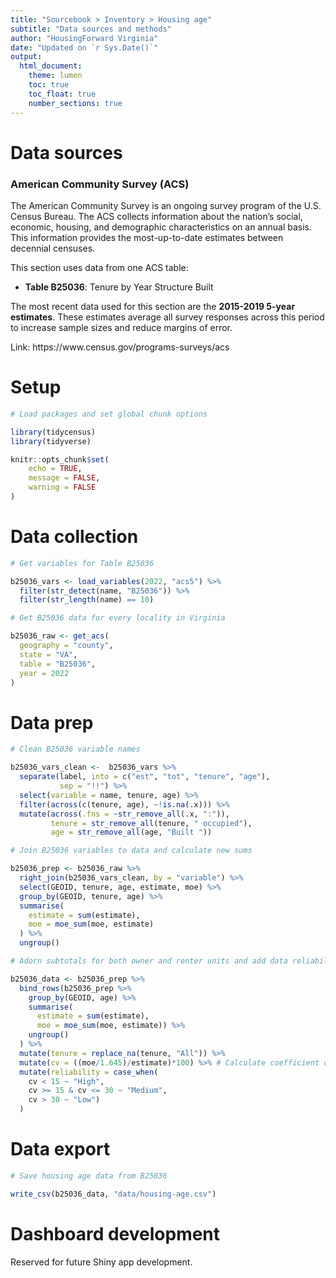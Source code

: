 ```yaml
---
title: "Sourcebook > Inventory > Housing age"
subtitle: "Data sources and methods"
author: "HousingForward Virginia"
date: "Updated on `r Sys.Date()`"
output:
  html_document:
    theme: lumen
    toc: true
    toc_float: true
    number_sections: true
---
```


# Data sources

### American Community Survey (ACS) {-}

The American Community Survey is an ongoing survey program of the U.S. Census Bureau. The ACS collects information about the nation’s social, economic, housing, and demographic characteristics on an annual basis. This information provides the most-up-to-date estimates between decennial censuses.

This section uses data from one ACS table:

* **Table B25036**: Tenure by Year Structure Built

The most recent data used for this section are the **2015-2019 5-year estimates**. These estimates average all survey responses across this period to increase sample sizes and reduce margins of error.

Link: https://www.census.gov/programs-surveys/acs

# Setup

```r

# Load packages and set global chunk options

library(tidycensus)
library(tidyverse)

knitr::opts_chunk$set(
	echo = TRUE,
	message = FALSE,
	warning = FALSE
)

```

# Data collection

```r

# Get variables for Table B25036

b25036_vars <- load_variables(2022, "acs5") %>% 
  filter(str_detect(name, "B25036")) %>% 
  filter(str_length(name) == 10)

# Get B25036 data for every locality in Virginia

b25036_raw <- get_acs(
  geography = "county",
  state = "VA",
  table = "B25036",
  year = 2022
)

```

# Data prep

```r

# Clean B25036 variable names

b25036_vars_clean <-  b25036_vars %>% 
  separate(label, into = c("est", "tot", "tenure", "age"),
           sep = "!!") %>% 
  select(variable = name, tenure, age) %>%
  filter(across(c(tenure, age), ~!is.na(.x))) %>% 
  mutate(across(.fns = ~str_remove_all(.x, ":")),
         tenure = str_remove_all(tenure, " occupied"),
         age = str_remove_all(age, "Built "))

# Join B25036 variables to data and calculate new sums

b25036_prep <- b25036_raw %>% 
  right_join(b25036_vars_clean, by = "variable") %>% 
  select(GEOID, tenure, age, estimate, moe) %>% 
  group_by(GEOID, tenure, age) %>% 
  summarise(
    estimate = sum(estimate),
    moe = moe_sum(moe, estimate)
  ) %>% 
  ungroup()

# Adorn subtotals for both owner and renter units and add data reliability info

b25036_data <- b25036_prep %>% 
  bind_rows(b25036_prep %>%  
    group_by(GEOID, age) %>% 
    summarise(
      estimate = sum(estimate),
      moe = moe_sum(moe, estimate)) %>% 
    ungroup()
  ) %>% 
  mutate(tenure = replace_na(tenure, "All")) %>% 
  mutate(cv = ((moe/1.645)/estimate)*100) %>% # Calculate coefficient of variation
  mutate(reliability = case_when(
    cv < 15 ~ "High",
    cv >= 15 & cv <= 30 ~ "Medium",
    cv > 30 ~ "Low")
  )

```

# Data export

```r

# Save housing age data from B25036

write_csv(b25036_data, "data/housing-age.csv")

```

# Dashboard development

Reserved for future Shiny app development.